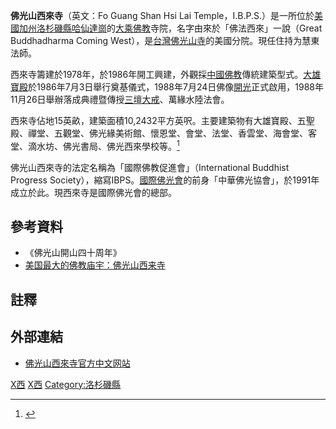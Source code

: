 {{Infobox Buddhist temple
| name             = 佛光山西來寺
| img              = Mountain Gate of Hsi Lai Temple.JPG
| img_size         = 250px
| img_capt         = 佛光山西來寺的山門
| landscape        =
| denomination     = [[临济宗|临济宗]]、[[人間佛教|人間佛教]]
| founded          = 1988
| closed           =
| founder          = [[星雲大師|星雲大師]]
| teacher          =
| director         =
| roshi            =
| abbot            = 慧東法師
| priest           =
| rinpoche         =
| reverend         =
| address          = 3456 South Glenmark Drive, Hacienda Heights, CA 91745<!-- 3456 South Glenmark Drive Hacienda Heights, CA 91745 --> [http://maps.google.com/maps?ie=UTF8&ll=33.975716,-117.967924&spn=0.002634,0.004801&t=h&z=18 地圖]
| country          = {{USA}}
| phone            = (1) 626-961-9697
| website          = [http://www.hsilai.org/ www.hsilai.org/]
}}

'''佛光山西來寺'''（英文：Fo Guang Shan Hsi Lai Temple，I.B.P.S.）是一所位於[[美國|美國]][[加州|加州]][[洛杉磯縣|洛杉磯縣]][[哈仙達崗|哈仙達崗]]的[[大乘佛教|大乘佛教]]寺院，名字由來於「佛法西來」一說（Great Buddhadharma Coming West），是[[台灣|台灣]][[佛光山寺|佛光山寺]]的美國分院。現任住持为慧東法師。

西來寺籌建於1978年，於1986年開工興建，外觀採[[中國佛教|中國佛教]]傳統建築型式。[[大雄寶殿|大雄寶殿]]於1986年7月3日舉行奠基儀式，1988年7月24日佛像[[開光|開光]]正式啟用，1988年11月26日舉辦落成典禮暨傳授[[三壇大戒|三壇大戒]]、萬緣水陸法會。

西來寺佔地15英畝，建築面積10,2432平方英呎。主要建築物有大雄寶殿、五聖殿、禪堂、五觀堂、佛光緣美術館、懷恩堂、會堂、法堂、香雲堂、海會堂、客堂、滴水坊、佛光書局、佛光西來學校等。<ref>{{cite web |url=http://www.hsilai.org/tc/_aboutHsiLai.html |title=存档副本 |accessdate=2013年6月1日 |deadurl=yes |archiveurl=https://web.archive.org/web/20130529015807/http://www.hsilai.org/tc/_abouthsilai.html |archivedate=2013年5月29日 |df= }}</ref>

佛光山西來寺的法定名稱為「國際佛教促進會」（International Buddhist Progress Society），縮寫IBPS。[[國際佛光會|國際佛光會]]的前身「中華佛光協會」，於1991年成立於此。現西來寺是國際佛光會的總部。

==參考資料==
*《佛光山開山四十周年》
* [https://web.archive.org/web/20120708124508/http://travel.cn.yahoo.com/yxk/20110214/5wj5.html 美国最大的佛教庙宇：佛光山西来寺]

==註釋==
{{Reflist}}

==外部連結==
{{commons|Hsi Lai Temple}}
*[http://www.hsilai.org/ 佛光山西來寺官方中文网站]{{Wayback|url=http://www.hsilai.org/ |date=20110305145406 }}

[[Category:加利福尼亚州佛寺|X西]]
[[Category:佛光山|X西]]
[[Category:洛杉磯縣|Category:洛杉磯縣]]